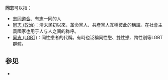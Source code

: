 {{Wiktionary}}
'''同志'''可以指：
* [[wikt:志同道合|志同道合]]、有志一同的人
* [[同志_(政治)|同志 (政治)]]：清末民初以來，革命黨人、共產黨人互稱彼此的稱謂。在社會主義國家也用于人与人之间的称呼。
* [[同志_(LGBT)|同志 (LGBT)]]：同性戀者的代稱。有時也泛稱同性戀、雙性戀、跨性別等LGBT群體。

== 参见 ==
* {{Lookfrom|同志}}

{{disambig|Cat=二字稱謂消歧義}}